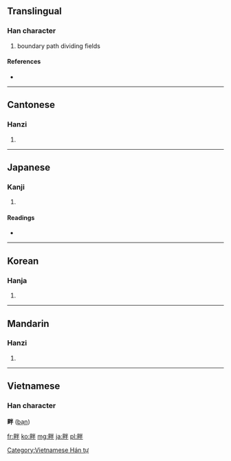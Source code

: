 ==Translingual==

===Han character===
{{Han char|rn=102|rad=田|as=05|sn=10|four=6905<sub>0</sub>|canj=田火手 (WFQ)|ids=⿰[[田]][[半]]}}

# boundary path dividing fields

====References====
* {{Han ref|kx=0760.370|dkj=21801|dj=1170.230|hdz=42539.010|uh=7554|ud=30036|bh=AF60|bd=44896}}

----

==Cantonese==

===Hanzi===
{{yue-hanzi|jyut=|y=bun6}}

# {{defn|Cantonese|sort=田05}}

----

==Japanese==

===Kanji===
{{ja-kanji|grade=c|rs=田05}}

# {{defn|Japanese|sort=田05}}

====Readings====
* {{ja-readings|on=[[はん]] (han)|kun=[[あぜ]] (aze), [[くろ]] (kuro), [[そむく]] (somuku)|nanori=}}

----

==Korean==

===Hanja===
{{ko-hanja|hangeul=반|eumhun=|rv=ban|mr=pan|y=pan}}

# {{defn|Korean|sort=田05}}

----

==Mandarin==

===Hanzi===
{{cmn-hanzi|pin=[[pàn]] ([[pan4]])|wg=p'an<sup>4</sup>}}
#{{defn|Mandarin|sort=田05}}

----

==Vietnamese==
===Han character===
'''畔''' ([[bạn]])

[[Category:Vietnamese Hán tự]]

[[fr:畔]]
[[ko:畔]]
[[mg:畔]]
[[ja:畔]]
[[pl:畔]]